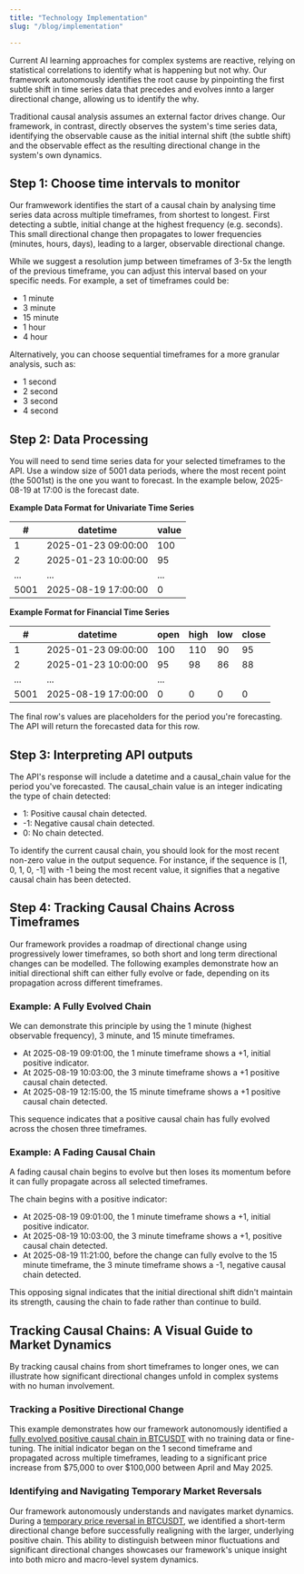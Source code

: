 ```yaml
---
title: "Technology Implementation"
slug: "/blog/implementation"

---
```


Current AI learning approaches for complex systems are reactive, relying on statistical correlations to identify what is happening but not why. Our framework autonomously identifies the root cause by pinpointing the first subtle shift in time series data that precedes and evolves innto a larger directional change, allowing us to identify the why. 

Traditional causal analysis assumes an external factor drives change. Our framework, in contrast, directly observes the system's time series data, identifying the observable cause as the initial internal shift (the subtle shift) and the observable effect as the resulting directional change in the system's own dynamics.

## Step 1: Choose time intervals to monitor

Our framwework identifies the start of a causal chain by analysing time series data across multiple timeframes, from shortest to longest. First detecting a subtle, initial change at the highest frequency (e.g. seconds). This small directional change then propagates to lower frequencies (minutes, hours, days), leading to a larger, observable directional change.

While we suggest a resolution jump between timeframes of 3-5x the length of the previous timeframe, you can adjust this interval based on your specific needs. For example, a set of timeframes could be:

- 1 minute
- 3 minute
- 15 minute
- 1 hour
- 4 hour

Alternatively, you can choose sequential timeframes for a more granular analysis, such as:

- 1 second
- 2 second
- 3 second
- 4 second

## Step 2: Data Processing 

You will need to send time series data for your selected timeframes to the API. Use a window size of 5001 data periods, where the most recent point (the 5001st) is the one you want to forecast. In the example below, 2025-08-19 at 17:00 is the forecast date.

**Example Data Format for Univariate Time Series**

| # | datetime | value | 
|---|---|---|
| 1 | 2025-01-23 09:00:00 | 100 | 
| 2 | 2025-01-23 10:00:00 | 95 | 
| ... | ... | ... |
| 5001 | 2025-08-19 17:00:00 | 0 | 

**Example Format for Financial Time Series**

| # | datetime | open | high | low | close |
|---|---|---|---|---|---|
| 1 | 2025-01-23 09:00:00 | 100 | 110 | 90 | 95 |
| 2 | 2025-01-23 10:00:00 | 95 | 98 | 86 | 88 |
| ... | ... | ... | 
| 5001 | 2025-08-19 17:00:00 | 0 | 0 | 0 | 0 |

<Note> The final row's values are placeholders for the period you're forecasting. The API will return the forecasted data for this row. </Note>


## Step 3: Interpreting API outputs

The API's response will include a datetime and a causal_chain value for the period you've forecasted. The causal_chain value is an integer indicating the type of chain detected:

- 1: Positive causal chain detected.
- -1: Negative causal chain detected.
- 0: No chain detected.

To identify the current causal chain, you should look for the most recent non-zero value in the output sequence. For instance, if the sequence is [1, 0, 1, 0, -1] with -1 being the most recent value, it signifies that a negative causal chain has been detected.

## Step 4: Tracking Causal Chains Across Timeframes

Our framework provides a roadmap of directional change using progressively lower timeframes, so both short and long term directional changes can be modelled. The following examples demonstrate how an initial directional shift can either fully evolve or fade, depending on its propagation across different timeframes.

### Example: A Fully Evolved Chain

We can demonstrate this principle by using the 1 minute (highest observable frequency), 3 minute, and 15 minute timeframes.

- At 2025-08-19 09:01:00, the 1 minute timeframe shows a +1, initial positive indicator.
- At 2025-08-19 10:03:00, the 3 minute timeframe shows a +1 positive causal chain detected.
- At 2025-08-19 12:15:00, the 15 minute timeframe shows a +1 positive causal chain detected.
  
This sequence indicates that a positive causal chain has fully evolved across the chosen three timeframes.

### Example: A Fading Causal Chain

A fading causal chain begins to evolve but then loses its momentum before it can fully propagate across all selected timeframes.

The chain begins with a positive indicator:
- At 2025-08-19 09:01:00, the 1 minute timeframe shows a +1, initial positive indicator.
- At 2025-08-19 10:03:00, the 3 minute timeframe shows a +1, positive causal chain detected.
- At 2025-08-19 11:21:00, before the change can fully evolve to the 15 minute timeframe, the 3 minute timeframe shows a -1, negative causal chain detected.
  
This opposing signal indicates that the initial directional shift didn't maintain its strength, causing the chain to fade rather than continue to build.

## Tracking Causal Chains: A Visual Guide to Market Dynamics

By tracking causal chains from short timeframes to longer ones, we can illustrate how significant directional changes unfold in complex systems with no human involvement.

### Tracking a Positive Directional Change

This example demonstrates how our framework autonomously identified a [fully evolved positive causal chain in BTCUSDT](https://datawrapper.dwcdn.net/cfxxB/15/) with no training data or fine-tuning. The initial indicator began on the 1 second timeframe and propagated across multiple timeframes, leading to a significant price increase from $75,000 to over $100,000 between April and May 2025.

### Identifying and Navigating Temporary Market Reversals

Our framework autonomously understands and navigates market dynamics. During a [temporary price reversal in BTCUSDT](https://datawrapper.dwcdn.net/5cPh1/6/), we identified a short-term directional change before successfully realigning with the larger, underlying positive chain. This ability to distinguish between minor fluctuations and significant directional changes showcases our framework's unique insight into both micro and macro-level system dynamics.